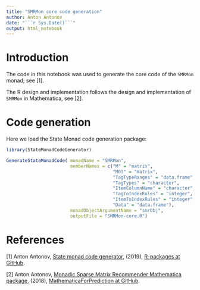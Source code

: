```yaml
---
title: "SMRMon core code generation"
author: Anton Antonov
date: "```r Sys.Date()```"
output: html_notebook
---
```


# Introduction

The code in this notebook was used to generate the core code of the `SMRMon` monad; see [1].

The R design and implementation follows the design and implementation of `SMRMon` in Mathematica, see [2].

# Code generation

Here we load the State Monad code generation package:

```r
library(StateMonadCodeGenerator)
```

```r
GenerateStateMonadCode( monadName = "SMRMon", 
                        memberNames = c("M" = "matrix", 
                                        "M01" = "matrix", 
                                        "TagTypeRanges" = "data.frame", 
                                        "TagTypes" = "character", 
                                        "ItemColumnName" = "character",
                                        "TagToIndexRules" = "integer", 
                                        "ItemToIndexRules" = "integer",
                                        "Data" = "data.frame"), 
                        monadObjectArgumentName = "smrObj", 
                        outputFile = "SMRMon-core.R")
```


# References

[1] Anton Antonov, 
[State monad code generator](https://github.com/antononcube/R-packages/tree/master/StateMonadCodeGenerator), 
(2019),
[R-packages at GitHub](https://github.com/antononcube/R-packages).

[2] Anton Antonov, 
[Monadic Sparse Matrix Recommender Mathematica package](https://github.com/antononcube/MathematicaForPrediction/blob/master/MonadicProgramming/MonadicSparseMatrixRecommender.m),
(2018),
[MathematicaForPrediction at GitHub](https://github.com/antononcube/MathematicaForPrediction).

